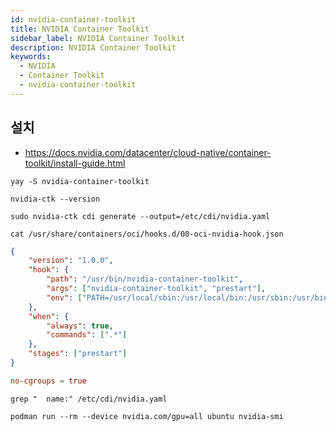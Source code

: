 ```yaml
---
id: nvidia-container-toolkit
title: NVIDIA Container Toolkit
sidebar_label: NVIDIA Container Toolkit
description: NVIDIA Container Toolkit
keywords:
  - NVIDIA
  - Container Toolkit
  - nvidia-container-toolkit
---
```


## 설치

- https://docs.nvidia.com/datacenter/cloud-native/container-toolkit/install-guide.html

```shell
yay -S nvidia-container-toolkit
```

```shell
nvidia-ctk --version
```

```shell
sudo nvidia-ctk cdi generate --output=/etc/cdi/nvidia.yaml
```

```shell
cat /usr/share/containers/oci/hooks.d/00-oci-nvidia-hook.json
```

```json
{
	"version": "1.0.0",
	"hook": {
		"path": "/usr/bin/nvidia-container-toolkit",
		"args": ["nvidia-container-toolkit", "prestart"],
		"env": ["PATH=/usr/local/sbin:/usr/local/bin:/usr/sbin:/usr/bin:/sbin:/bin"]
	},
	"when": {
		"always": true,
		"commands": [".*"]
	},
	"stages": ["prestart"]
}
```

```toml title="/etc/nvidia-container-runtime/config.toml"
no-cgroups = true
```

```shell
grep "  name:" /etc/cdi/nvidia.yaml
```

```shell
podman run --rm --device nvidia.com/gpu=all ubuntu nvidia-smi
```
